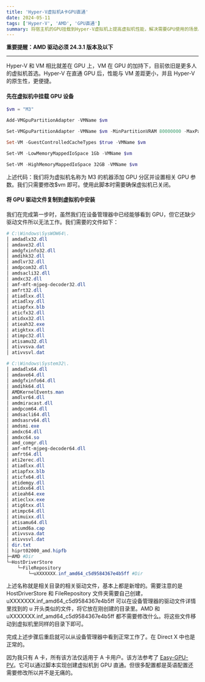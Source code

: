 ```yaml
---
title: 'Hyper-V虚拟机A卡GPU直通'
date: 2024-05-11
tags: ['Hyper-V', 'AMD', 'GPU直通']
summary: 将宿主机的GPU挂载到Hyper-V虚拟机上提高虚拟机性能，解决需要GPU使用的场景。
---
```


**重要提醒：AMD 驱动必须 24.3.1 版本及以下**

---

Hyper-V 和 VM 相比就差在 GPU 上，VM 在 GPU 的加持下，目前依旧是更多人的虚拟机首选。Hyper-V 在直通 GPU 后，性能与 VM 差距更小，并且 Hyper-V 的原生性，更便捷。

#### 先在虚拟机中挂载 GPU 设备

```powershell
$vm = "M3"

Add-VMGpuPartitionAdapter -VMName $vm

Set-VMGpuPartitionAdapter -VMName $vm -MinPartitionVRAM 80000000 -MaxPartitionVRAM 100000000 -OptimalPartitionVRAM 100000000 -MinPartitionEncode 80000000 -MaxPartitionEncode 100000000 -OptimalPartitionEncode 100000000 -MinPartitionDecode 80000000 -MaxPartitionDecode 100000000 -OptimalPartitionDecode 100000000 -MinPartitionCompute 80000000 -MaxPartitionCompute 100000000 -OptimalPartitionCompute 100000000

Set-VM -GuestControlledCacheTypes $true -VMName $vm

Set-VM -LowMemoryMappedIoSpace 1Gb -VMName $vm

Set-VM -HighMemoryMappedIoSpace 32GB -VMName $vm
```

上述代码：我们将为虚拟机名称为 M3 的机器添加 GPU 分区并设置相关 GPU 参数。我们只需要修改$vm 即可。使用此脚本时需要确保虚拟机已关闭。

#### 将 GPU 驱动文件复制到虚拟机中安装

我们在完成第一步时，虽然我们在设备管理器中已经能够看到 GPU，但它还缺少驱动文件所以无法工作。我们需要的文件如下：

```powershell
# C:\Windows\SysWOW64\.
│ amdadlx32.dll
│ amdave32.dll
│ amdgfxinfo32.dll
│ amdihk32.dll
│ amdlvr32.dll
│ amdpcom32.dll
│ amdsacli32.dll
│ amdxc32.dll
│ amf-mft-mjpeg-decoder32.dll
│ amfrt32.dll
│ atiadlxx.dll
│ atiadlxy.dll
│ atiapfxx.blb
│ aticfx32.dll
│ atidxx32.dll
│ atieah32.exe
│ atigktxx.dll
│ atimpc32.dll
│ atisamu32.dll
│ ativvsva.dat
│ ativvsvl.dat
```

```powershell
# C:\Windows\System32\.
│ amdadlx64.dll
│ amdave64.dll
│ amdgfxinfo64.dll
│ amdihk64.dll
│ AMDKernelEvents.man
│ amdlvr64.dll
│ amdmiracast.dll
│ amdpcom64.dll
│ amdsacli64.dll
│ amdsasrv64.dll
│ amdsmi.exe
│ amdxc64.dll
│ amdxc64.so
│ amd_comgr.dll
│ amf-mft-mjpeg-decoder64.dll
│ amfrt64.dll
│ ati2erec.dll
│ atiadlxx.dll
│ atiapfxx.blb
│ aticfx64.dll
│ atidemgy.dll
│ atidxx64.dll
│ atieah64.exe
│ atieclxx.exe
│ atig6txx.dll
│ atimpc64.dll
│ atimuixx.dll
│ atisamu64.dll
│ atiumd6a.cap
│ ativvsva.dat
│ ativvsvl.dat
│ dir.txt
│ hiprt02000_amd.hipfb
├─AMD #Dir
└─HostDriverStore
    └─FileRepository
        └─uXXXXXXX.inf_amd64_c5d9584367e4b5ff #Dir
```

上述名称就是相关目录的相关驱动文件，基本上都是新增的。需要注意的是 HostDriverStore 和 FileRepository 文件夹需要自己创建，uXXXXXXX.inf_amd64_c5d9584367e4b5ff 可以在设备管理器的驱动文件详情里找到的 u 开头类似的文件，将它放在刚创建的目录里。AMD 和 uXXXXXXX.inf_amd64_c5d9584367e4b5ff 都不需要修改什么。将这些文件移动到虚拟机里同样的目录下即可。

完成上述步骤后重启就可以从设备管理器中看到正常工作了。在 Direct X 中也是正常的。

因为我只有 A 卡，所有该方法仅适用于 A 卡用户。该方法参考了 [Easy-GPU-PV](https://github.com/jamesstringerparsec/Easy-GPU-PV)。它可以通过脚本实现创建虚拟机到 GPU 直通。但很多配置都是英语配置还需要修改所以并不是无痛的。
